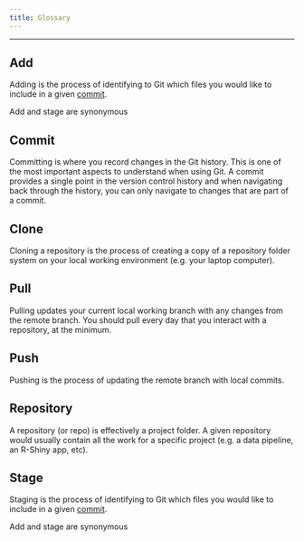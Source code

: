 ```yaml
---
title: Glossary
---
```


---

## Add

Adding is the process of identifying to Git which files you would like to include in a given [commit](glossary.html#commit).

::: callout-tip
Add and stage are synonymous
:::

## Commit

Committing is where you record changes in the Git history. This is one of the most important aspects to understand when using Git. A commit provides a single point in the version control history and when navigating back through the history, you can only navigate to changes that are part of a commit.

## Clone

Cloning a repository is the process of creating a copy of a repository folder system on your local working environment (e.g. your laptop computer).

## Pull

Pulling updates your current local working branch with any changes from the remote branch. You should pull every day that you interact with a repository, at the minimum. 

## Push

Pushing is the process of updating the remote branch with local commits. 

## Repository

A repository (or repo) is effectively a project folder. A given repository would usually contain all the work for a specific project (e.g. a data pipeline, an R-Shiny app, etc).

## Stage

Staging is the process of identifying to Git which files you would like to include in a given [commit](glossary.html#commit).

::: callout-tip
Add and stage are synonymous
:::
